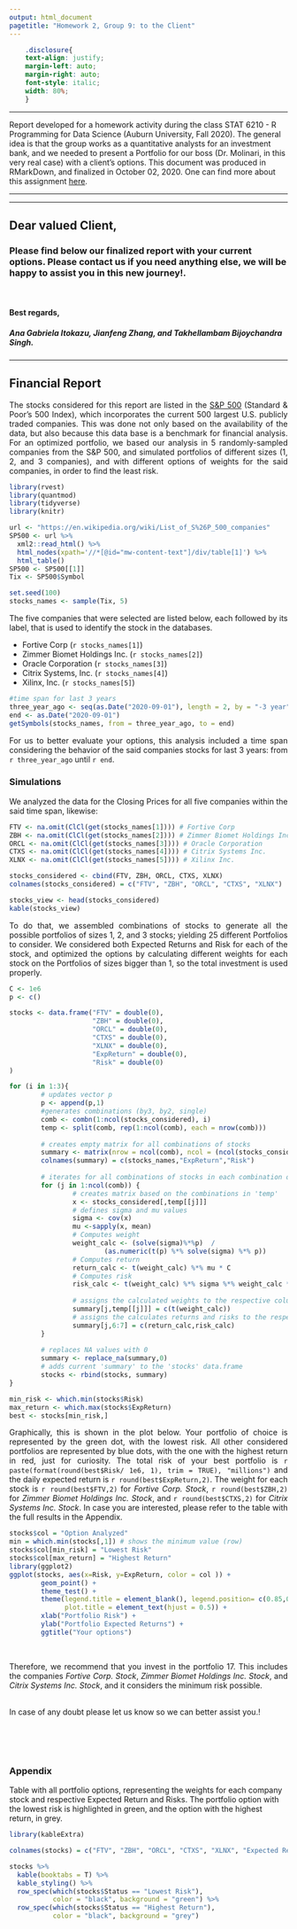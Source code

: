 ```yaml
---
output: html_document
pagetitle: "Homework 2, Group 9: to the Client"
---
```


 ```css
     .disclosure{
     text-align: justify;
     margin-left: auto;
     margin-right: auto;
     font-style: italic;
     width: 80%;
     }

```

***
<div class="disclosure">

Report developed for a homework activity during the class STAT 6210 - R Programming for Data Science (Auburn University, Fall 2020). The general idea is that the group works as a quantitative analysts for an investment bank, and we needed to present a Portfolio for our boss (Dr. Molinari, in this very real case) with a client's options. This document was produced in RMarkDown, and finalized in October 02, 2020. One can find more about this assignment [here](https://github.com/AU-R-Programming/HW2-9/blob/master/ToTheClient.Rmd).

</div>

***

***

## Dear valued Client,
### Please find below our finalized report with your current options. Please contact us if you need anything else, we will be happy to assist you in this new journey!.
\

#### Best regards,
##### Ana Gabriela Itokazu, Jianfeng Zhang, and Takhellambam Bijoychandra Singh.

***

<div style="text-align: justify">


## Financial Report

The stocks considered for this report are listed in the [S&P 500](https://en.wikipedia.org/wiki/List_of_S%26P_500_companies) (Standard & Poor's 500 Index), which incorporates the current 500 largest U.S. publicly traded companies. This was done not only based on the availability of the data, but also because this data base is a benchmark for financial analysis. For an optimized portfolio, we based our analysis in 5 randomly-sampled companies from the S&P 500, and simulated portfolios of different sizes (1, 2, and 3 companies), and with different options of weights for the said companies, in order to find the least risk.

</div>

```r
library(rvest)
library(quantmod)
library(tidyverse)
library(knitr)
```

```r
url <- "https://en.wikipedia.org/wiki/List_of_S%26P_500_companies"
SP500 <- url %>%
  xml2::read_html() %>%
  html_nodes(xpath='//*[@id="mw-content-text"]/div/table[1]') %>%
  html_table()
SP500 <- SP500[[1]]
Tix <- SP500$Symbol

set.seed(100)
stocks_names <- sample(Tix, 5)
```

<div style="text-align: justify">

The five companies that were selected are listed below, each followed by its label, that is used to identify the stock in the databases.

- Fortive Corp (`r stocks_names[1]`)
- Zimmer Biomet Holdings Inc. (`r stocks_names[2]`)
- Oracle Corporation (`r stocks_names[3]`)
- Citrix Systems, Inc. (`r stocks_names[4]`)
- Xilinx, Inc. (`r stocks_names[5]`)

</div>

```r
#time span for last 3 years
three_year_ago <- seq(as.Date("2020-09-01"), length = 2, by = "-3 year")[2]
end <- as.Date("2020-09-01")
getSymbols(stocks_names, from = three_year_ago, to = end)
```

<div style="text-align: justify">

For us to better evaluate your options, this analysis included a time span considering the behavior of the said companies stocks for last 3 years: from `r three_year_ago` until `r end`.

### Simulations

We analyzed the data for the Closing Prices for all five companies within the said time span, likewise:

</div>

```r

FTV <- na.omit(ClCl(get(stocks_names[1]))) # Fortive Corp
ZBH <- na.omit(ClCl(get(stocks_names[2]))) # Zimmer Biomet Holdings Inc.
ORCL <- na.omit(ClCl(get(stocks_names[3]))) # Oracle Corporation
CTXS <- na.omit(ClCl(get(stocks_names[4]))) # Citrix Systems Inc.
XLNX <- na.omit(ClCl(get(stocks_names[5]))) # Xilinx Inc.

stocks_considered <- cbind(FTV, ZBH, ORCL, CTXS, XLNX)
colnames(stocks_considered) = c("FTV", "ZBH", "ORCL", "CTXS", "XLNX")

stocks_view <- head(stocks_considered)
kable(stocks_view)

```

<div style="text-align: justify">

To do that, we assembled combinations of stocks to generate all the possible portfolios of sizes 1, 2, and 3 stocks; yielding 25 different Portfolios to consider. We considered both Expected Returns and Risk for each of the stock, and optimized the options by calculating different weights for each stock on the Portfolios of sizes bigger than 1, so the total investment is used properly.

</div>

```r
C <- 1e6
p <- c()

stocks <- data.frame("FTV" = double(0),
                     "ZBH" = double(0),
                     "ORCL" = double(0),
                     "CTXS" = double(0),
                     "XLNX" = double(0),
                     "ExpReturn" = double(0),
                     "Risk" = double(0)
)

for (i in 1:3){
        # updates vector p
        p <- append(p,1) 
        #generates combinations (by3, by2, single)
        comb <- combn(1:ncol(stocks_considered), i)
        temp <- split(comb, rep(1:ncol(comb), each = nrow(comb)))
        
        # creates empty matrix for all combinations of stocks 
        summary <- matrix(nrow = ncol(comb), ncol = (ncol(stocks_considered)+2))
        colnames(summary) = c(stocks_names,"ExpReturn","Risk")
        
        # iterates for all combinations of stocks in each combination option
        for (j in 1:ncol(comb)) {
                # creates matrix based on the combinations in 'temp'
                x <- stocks_considered[,temp[[j]]] 
                # defines sigma and mu values
                sigma <- cov(x)
                mu <-sapply(x, mean)
                # Computes weight
                weight_calc <- (solve(sigma)%*%p)  / 
                        (as.numeric(t(p) %*% solve(sigma) %*% p))
                # Computes return
                return_calc <- t(weight_calc) %*% mu * C
                # Computes risk
                risk_calc <- t(weight_calc) %*% sigma %*% weight_calc * (C^2)
                
                # assigns the calculated weights to the respective columns
                summary[j,temp[[j]]] = c(t(weight_calc))
                # assigns the calculates returns and risks to the respective columns
                summary[j,6:7] = c(return_calc,risk_calc)
        }
        
        # replaces NA values with 0 
        summary <- replace_na(summary,0)
        # adds current 'summary' to the 'stocks' data.frame
        stocks <- rbind(stocks, summary)
}

min_risk <- which.min(stocks$Risk)
max_return <- which.max(stocks$ExpReturn)
best <- stocks[min_risk,]
```

<div style="text-align: justify">

Graphically, this is shown in the plot below. Your portfolio of choice is represented by the green dot, with the lowest risk. All other considered portfolios are represented by blue dots, with the one with the highest return in red, just for curiosity. The total risk of your best portfolio is `r  paste(format(round(best$Risk/ 1e6, 1), trim = TRUE), "millions")` and the daily expected return is `r round(best$ExpReturn,2)`. The weight for each stock is 
`r round(best$FTV,2)` for *Fortive Corp. Stock*, `r round(best$ZBH,2)` for *Zimmer Biomet Holdings Inc. Stock*, and `r round(best$CTXS,2)` for *Citrix Systems Inc. Stock*. In case you are interested, please refer to the table with the full results in the Appendix.

</div>

```r
stocks$col = "Option Analyzed"
min = which.min(stocks[,1]) # shows the minimum value (row)
stocks$col[min_risk] = "Lowest Risk"
stocks$col[max_return] = "Highest Return"
library(ggplot2)
ggplot(stocks, aes(x=Risk, y=ExpReturn, color = col )) + 
        geom_point() + 
        theme_test() +
        theme(legend.title = element_blank(), legend.position= c(0.85,0.20), 
              plot.title = element_text(hjust = 0.5)) +
        xlab("Portfolio Risk") + 
        ylab("Portfolio Expected Returns") +
        ggtitle("Your options")

```
\

<div style="text-align: justify">
Therefore, we recommend that you invest in the portfolio 17. This includes the companies *Fortive Corp. Stock*, *Zimmer Biomet Holdings Inc. Stock*, and *Citrix Systems Inc. Stock*, and it considers the minimum risk possible.


\
In case of any doubt please let us know so we can better assist you.!

</div>


\
\
\

### Appendix

Table with all portfolio options, representing the weights for each company stock and respective Expected Return and Risks. The portfolio option with the lowest risk is highlighted in green, and the option with the highest return, in grey.

```r

library(kableExtra)

colnames(stocks) = c("FTV", "ZBH", "ORCL", "CTXS", "XLNX", "Expected Return", "Risk", "Status")

stocks %>%
  kable(booktabs = T) %>%
  kable_styling() %>%
  row_spec(which(stocks$Status == "Lowest Risk"),
           color = "black", background = "green") %>%
  row_spec(which(stocks$Status == "Highest Return"),
           color = "black", background = "grey")

```

</div>
